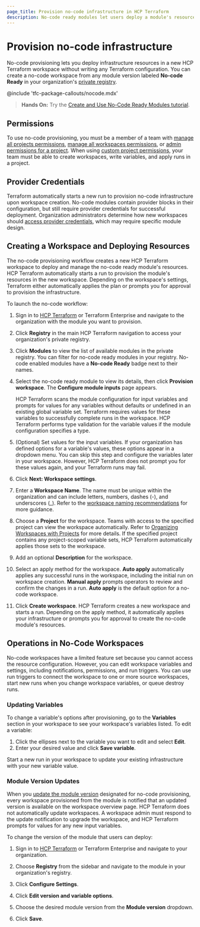 ```yaml
---
page_title: Provision no-code infrastructure in HCP Terraform
description: No-code ready modules let users deploy a module's resources without writing configuration. Learn how to provision infrastructure from a no-code ready module.
---
```


# Provision no-code infrastructure

No-code provisioning lets you deploy infrastructure resources in a new HCP Terraform workspace without writing any Terraform configuration. You can create a no-code workspace from any module version labeled **No-code Ready** in your organization's [private registry](/terraform/cloud-docs/registry).

<!-- BEGIN: TFC:only name:pnp-callout -->
@include 'tfc-package-callouts/nocode.mdx'
<!-- END: TFC:only name:pnp-callout -->

> **Hands On:** Try the [Create and Use No-Code Ready Modules tutorial](/terraform/tutorials/cloud/no-code-provisioning).

## Permissions

To use no-code provisioning, you must be a member of a team with [manage all projects permissions](/terraform/cloud-docs/users-teams-organizations/permissions#manage-all-projects), [manage all workspaces permissions](/terraform/cloud-docs/users-teams-organizations/permissions#manage-all-workspaces), or [admin permissions for a project](/terraform/cloud-docs/users-teams-organizations/permissions#project-admins). When using [custom project permissions](/terraform/cloud-docs/users-teams-organizations/permissions#custom-project-permissions), your team must be able to create workspaces, write variables, and apply runs in a project.

## Provider Credentials

Terraform automatically starts a new run to provision no-code infrastructure upon workspace creation. No-code modules contain provider blocks in their configuration, but still require provider credentials for successful deployment. Organization administrators determine how new workspaces should [access provider credentials](/terraform/cloud-docs/no-code-provisioning/module-design#provider-credentials), which may require specific module design.

## Creating a Workspace and Deploying Resources

The no-code provisioning workflow creates a new HCP Terraform workspace to deploy and manage the no-code ready module's resources. HCP Terraform automatically starts a run to provision the module's resources in the new workspace. Depending on the workspace's settings, Terraform either automatically applies the plan or prompts you for approval to provision the infrastructure.

To launch the no-code workflow:

1. Sign in to [HCP Terraform](https://app.terraform.io/) or Terraform Enterprise and navigate to the organization with the module you want to provision.

1. Click **Registry** in the main HCP Terraform navigation to access your organization's private registry.

1. Click **Modules** to view the list of available modules in the private registry. You can filter for no-code ready modules in your registry. No-code enabled modules have a **No-code Ready** badge next to their names.

1. Select the no-code ready module to view its details, then click **Provision workspace**. The **Configure module inputs** page appears.

     HCP Terraform scans the module configuration for input variables and prompts for values for any variables without defaults or undefined in an existing global variable set. Terraform requires values for these variables to successfully complete runs in the workspace. HCP Terraform performs type validation for the variable values if the module configuration specifies a type.

1. (Optional) Set values for the input variables. If your organization has defined options for a variable's values, these options appear in a dropdown menu. You can skip this step and configure the variables later in your workspace. However, HCP Terraform does not prompt you for these values again, and your Terraform runs may fail.

1. Click **Next: Workspace settings**.

1. Enter a **Workspace Name**. The name must be unique within the organization and can include letters, numbers, dashes (-), and underscores (_). Refer to the [workspace naming recommendations](/terraform/cloud-docs/workspaces/create#workspace-naming) for more guidance.

1. Choose a **Project** for the workspace. Teams with access to the specified project can view the workspace automatically. Refer to [Organizing Workspaces with Projects](/terraform/cloud-docs/projects/manage) for more details. If the specified project contains any project-scoped variable sets, HCP Terraform automatically applies those sets to the workspace.

1. Add an optional **Description** for the workspace.

1. Select an apply method for the workspace. **Auto apply** automatically applies any successful runs in the workspace, including the initial run on workspace creation. **Manual apply** prompts operators to review and confirm the changes in a run. **Auto apply** is the default option for a no-code workspace.

1. Click **Create workspace**. HCP Terraform creates a new workspace and starts a run. Depending on the apply method, it automatically applies your infrastructure or prompts you for approval to create the no-code module's resources.

## Operations in No-Code Workspaces

No-code workspaces have a limited feature set because you cannot access the resource configuration. However, you can edit workspace variables and settings, including notifications, permissions, and run triggers. You can use run triggers to connect the workspace to one or more source workspaces, start new runs when you change workspace variables, or queue destroy runs.

### Updating Variables

To change a variable's options after provisioning, go to the **Variables** section in your workspace to see your workspace's variables listed. To edit a variable:
1. Click the ellipses next to the variable you want to edit and select **Edit**.
2. Enter your desired value and click **Save variable**.

Start a new run in your workspace to update your existing infrastructure with your new variable value.

### Module Version Updates

When you [update the module version](/terraform/cloud-docs/no-code-provisioning/module-design#updating-a-module-s-version) designated for no-code provisioning, every workspace provisioned from the module is notified that an updated version is available on the workspace overview page. HCP Terraform does not automatically update workspaces. A workspace admin must respond to the update notification to upgrade the workspace, and HCP Terraform prompts for values for any new input variables.

To change the version of the module that users can deploy:

1. Sign in to [HCP Terraform](https://app.terraform.io/) or Terraform Enterprise and navigate to your organization.

1. Choose **Registry** from the sidebar and navigate to the module in your organization's registry.

1. Click **Configure Settings**.

1. Click **Edit version and variable options**.

1. Choose the desired module version from the **Module version** dropdown.

1. Click **Save**.
